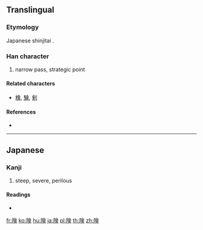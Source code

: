 {{character info/new}}
{{also|險|险}}
==Translingual==
{{Han simplified forms|險|険|险}}

===Etymology===
Japanese shinjitai {{Han simp|險|f=僉|t=㑒|nocap=y}}.

===Han character===
{{Han char|rn=170|rad=阜|as=08|sn=11|four=|canj=NLOMO,XNLOM|ids=⿰阝㑒}}

# narrow pass, strategic point

====Related characters====
* [[検]], [[験]], [[剣]]

====References====
* {{Han ref|kx=1355.111|dkj=41721|hdz=64138.041|uh=967A|ud=38522}}

----

==Japanese==

===Kanji===
{{ja-kanji|grade=5|rs=阜08|style=s|kyu=險}}

# steep, severe, perilous

====Readings====
* {{ja-readings|on=[[けん]] (ken)|kun=[[けわしい]] (kewashii)}}

[[fr:険]]
[[ko:険]]
[[hu:険]]
[[ja:険]]
[[pl:険]]
[[th:険]]
[[zh:険]]